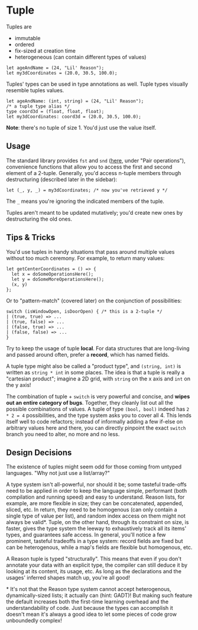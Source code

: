 
# Tuple

Tuples are

- immutable
- ordered
- fix-sized at creation time
- heterogeneous (can contain different types of values)

```reason
let ageAndName = (24, "Lil' Reason");
let my3dCoordinates = (20.0, 30.5, 100.0);
```

Tuples' types can be used in type annotations as well. Tuple types visually resemble tuples values.

```reason
let ageAndName: (int, string) = (24, "Lil' Reason");
/* a tuple type alias */
type coord3d = (float, float, float);
let my3dCoordinates: coord3d = (20.0, 30.5, 100.0);
```

**Note**: there's no tuple of size 1. You'd just use the value itself.

## Usage

The standard library provides `fst` and `snd` ([here](/api/Pervasives.html), under "Pair operations"), convenience functions that allow you to access the first and second element of a 2-tuple. Generally, you'd access n-tuple members through destructuring (described later in the sidebar):

```reason
let (_, y, _) = my3dCoordinates; /* now you've retrieved y */
```

The `_` means you're ignoring the indicated members of the tuple.

Tuples aren't meant to be updated mutatively; you'd create new ones by destructuring the old ones.

## Tips & Tricks

You'd use tuples in handy situations that pass around multiple values without too much ceremony. For example, to return many values:

```reason
let getCenterCoordinates = () => {
  let x = doSomeOperationsHere();
  let y = doSomeMoreOperationsHere();
  (x, y)
};
```

Or to "pattern-match" (covered later) on the conjunction of possibilities:

```reason
switch (isWindowOpen, isDoorOpen) { /* this is a 2-tuple */
| (true, true) => ...
| (true, false) => ...
| (false, true) => ...
| (false, false) => ...
}
```

Try to keep the usage of tuple **local**. For data structures that are long-living and passed around often, prefer a **record**, which has named fields.

A tuple type might also be called a "product type", and `(string, int)` is written as `string * int` in some places. The idea is that a tuple is really a "cartesian product"; imagine a 2D grid, with `string` on the x axis and `int` on the y axis!

The combination of tuple + `switch` is very powerful and concise, and **wipes out an entire category of bugs**. Together, they cleanly list out all the possible combinations of values. A tuple of type `(bool, bool)` indeed has `2 * 2 = 4` possibilities, and the type system asks you to cover all 4. This lends itself well to code refactors; instead of informally adding a few if-else on arbitrary values here and there, you can directly pinpoint the exact `switch` branch you need to alter, no more and no less.

## Design Decisions

The existence of tuples might seem odd for those coming from untyped languages. "Why not just use a list/array?"

A type system isn't all-powerful, nor should it be; some tasteful trade-offs need to be applied in order to keep the language simple, performant (both compilation and running speed) and easy to understand. Reason lists, for example, are more flexible in size; they can be concatenated, appended, sliced, etc. In return, they need to be homogenous (can only contain a single type of value per list), and random index access on them might not always be valid*. Tuple, on the other hand, through its constraint on size, is faster, gives the type system the leeway to exhaustively track all its items' types, and guarantees safe access. In general, you'll notice a few prominent, tasteful tradeoffs in a type system: record fields are fixed but can be heterogenous, while a map's fields are flexible but homogenous, etc.

A Reason tuple is typed "structurally". This means that even if you don't annotate your data with an explicit type, the compiler can still deduce it by looking at its content, its usage, etc. As long as the declarations and the usages' inferred shapes match up, you're all good!

\* It's not that the Reason type system cannot accept heterogenous, dynamically-sized lists; it actually can (hint: GADT)! But making such feature the default increases both the first-time learning overhead and the understandability of code. Just because the types can accomplish it doesn't mean it's always a good idea to let some pieces of code grow unboundedly complex!
